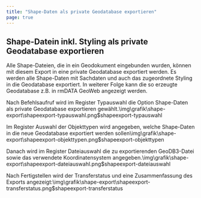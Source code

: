 ```yaml
---
title: "Shape-Daten als private Geodatabase exportieren"
page: true
---
```

## Shape-Datein inkl. Styling als private Geodatabase exportieren

Alle Shape-Dateien, die in ein Geodokument eingebunden wurden, k&#246;nnen mit diesem Export in eine private Geodatabase exportiert werden. Es werden alle Shape-Daten mit Sachdaten und auch das zugeordnete Styling in die Geodatabase exportiert.
In weiterer Folge kann die so erzeugte Geodatabase z.B. in rmDATA GeoWeb angezeigt werden.

Nach Befehlsaufruf wird im Register  <Border>Typauswahl</Border>  die Option  <Border>Shape-Daten als private Geodatabase exportieren</Border>  gew&#228;hlt.<Image>\img\grafik\shape-export\shapeexport-typauswahl.png$shapeexport-typauswahl</Image>

Im Register  <Border>Auswahl der Objekttypen</Border>  wird angegeben, welche Shape-Daten in die neue Geodatabase exportiert werden sollen<Image>\img\grafik\shape-export\shapeexport-objekttypen.png$shapeexport-objekttypen</Image>

Danach wird im Register  <Border>Dateiauswahl</Border>  die zu exportierenden GeoDB3-Datei sowie das verwendete Koordinatensystem angegeben.<Image>\img\grafik\shape-export\shapeexport-dateiauswahl.png$shapeexport-dateiauswahl</Image>

Nach  <Border>Fertigstellen</Border>  wird der Transferstatus und eine Zusammenfassung des Exports angezeigt:<Image>\img\grafik\shape-export\shapeexport-transferstatus.png$shapeexport-transferstatus</Image>

